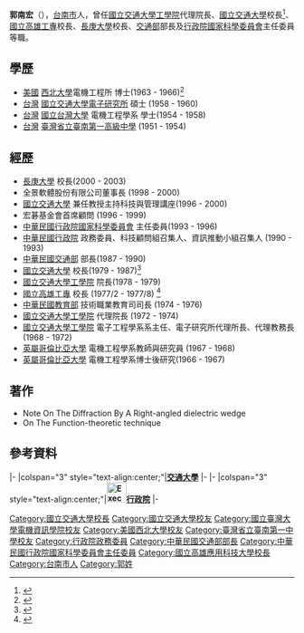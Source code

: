 {{infobox scientist
  | name        = 郭南宏
  | image       = 
  | birth_date  = {{birth date and age|df=y|1936|10|23}}
  | birth_place = {{TWN-JPN}}[[臺南州|臺南州]]
  | fields      = {{flatlist|
*[[微波|微波工程]]}}

  | alma_mater  = {{flatlist|
[[西北大學_(伊利諾州)|西北大學]]<br>[[國立交通大學|國立交通大學電子研究所]]<br>[[國立台灣大學|國立台灣大學]]<br>
}}
  | known_for   = 微波研究
  }}

'''郭南宏'''（{{bd|1936年|10月23日}}），[[台南市|台南市]]人，曾任[[國立交通大學|國立交通大學工學院]]代理院長、[[國立交通大學|國立交通大學]]校長<ref>{{Cite web |url=http://museum.lib.nctu.edu.tw/cht/director/list.htm |title=國立交通大學發展舘台灣時期歷任校長名錄 |accessdate=2015-05-10 |archive-date=2015-05-08 |archive-url=https://web.archive.org/web/20150508045403/http://museum.lib.nctu.edu.tw/cht/director/list.htm |dead-url=no }}</ref>、[[國立高雄應用科技大學|國立高雄工專]]校長、[[長庚大學|長庚大學]]校長、[[中華民國交通部|交通部]]部長及[[行政院國家科學委員會|行政院國家科學委員會]]主任委員等職。

== 學歷 ==
* [[美國|美國]] [[西北大學_(伊利諾州)|西北大學]]電機工程所 博士(1963 - 1966)<ref>{{Cite web |url=http://alumni-ntfshs.org.tw/aboutAlumni01.php?CID=3&CID1=6&CID2=12&ID=142 |title=台南一中校友會 歷屆傑出成就獎校友傑出成就獎 |accessdate=2015-05-08 |archive-date=2015-05-18 |archive-url=https://web.archive.org/web/20150518084209/http://alumni-ntfshs.org.tw/aboutAlumni01.php?CID=3&CID1=6&CID2=12&ID=142 |dead-url=no }}</ref>
* [[台灣|台灣]] [[國立交通大學|國立交通大學電子研究所]] 碩士 (1958 - 1960)
* [[台灣|台灣]] [[國立台灣大學|國立台灣大學]] 電機工程學系 學士(1954 - 1958)
* [[台灣|台灣]] [[國立臺南第一高級中學|臺灣省立臺南第一高級中學]] (1951 - 1954)

==經歷==
* [[長庚大學|長庚大學]] 校長(2000 - 2003)
* 全景軟體股份有限公司董事長 (1998 - 2000)
* [[國立交通大學|國立交通大學]] 兼任教授主持科技與管理講座(1996 - 2000)
* 宏碁基金會首席顧問 (1996 - 1999)
* [[中華民國|中華民國]][[行政院|行政院]][[中華民國科技部|國家科學委員會]] 主任委員(1993 - 1996)
* [[中華民國|中華民國]][[行政院|行政院]] 政務委員、科技顧問組召集人、資訊推動小組召集人 (1990 - 1993)
* [[中華民國交通部|中華民國交通部]] 部長(1987 - 1990)
* [[國立交通大學|國立交通大學]] 校長(1979 - 1987)<ref>{{Cite web |url=http://museum.lib.nctu.edu.tw/cht/director/taiwan-5.htm |title=國立交通大學發展管歷任校長簡介郭南宏先生 |accessdate=2015-05-08 |archive-date=2014-04-06 |archive-url=https://web.archive.org/web/20140406170547/http://museum.lib.nctu.edu.tw/cht/director/taiwan-5.htm |dead-url=no }}</ref>
* [[國立交通大學|國立交通大學工學院]] 院長(1978 - 1979)
* [[國立高雄應用科技大學|國立高雄工專]] 校長 (1977/2 - 1977/8)   <ref>{{Cite web |url=http://b0016.kuas.edu.tw/files/15-1016-19527,c11-1.php |title=國立高雄應用科技大學校史網郭南宏校長 |access-date=2015-05-08 |archive-url=https://web.archive.org/web/20160305054907/http://b0016.kuas.edu.tw/files/15-1016-19527,c11-1.php |archive-date=2016-03-05 |dead-url=yes }}</ref>
* [[中華民國教育部|中華民國教育部]] 技術職業教育司司長 (1974 - 1976)
* [[國立交通大學|國立交通大學工學院]] 代理院長 (1972 - 1974)
* [[國立交通大學|國立交通大學工學院]] 電子工程學系系主任、電子研究所代理所長、代理教務長(1968 - 1972)
* [[英屬哥倫比亞大學|英屬哥倫比亞大學]] 電機工程學系教師與研究員 (1967 - 1968)
* [[英屬哥倫比亞大學|英屬哥倫比亞大學]] 電機工程學系博士後研究(1966 - 1967)

==著作==
* Note On The Diffraction By A Right-angled dielectric wedge 
* On The Function-theoretic technique
== 參考資料 ==
<references/>
{{start box}}
{{s-edu}}
|-
|colspan="3" style="text-align:center;"|'''[[國立交通大學|交通大學]]'''
|-
{{s-none|首任}}
{{s-title|[[國立交通大學|交通大學校長]]<br><small>[[在台復校|在台復校]]第一任<br>1979年8月1日—1987年5月28日}}
{{s-after|[[阮大年|阮大年]]}}
{{s-gov|roc}}
|-
|colspan="3" style="text-align:center;"|'''[[File:Executive_Yuan,ROC_LOGO.svg|35px]][[行政院|行政院]]'''
|-
{{s-before|[[連戰|連　戰]]}}
{{s-title|[[中華民國交通部|交通部部長]]<br><small>第十二任<br>1987年4月2日—1989年6月1日}}
{{s-after|[[張建邦|張建邦]]}}
{{s-before|[[夏漢民|夏漢民]]}}
{{s-title|[[中華民國科技部|行政院國家科學委員會主任委員]]<br><small>第六任<br>1993年2月27日－1996年6月10日}}
{{s-after|[[劉兆玄|劉兆玄]]}}

{{end box}}
{{authority control}}
{{DEFAULTSORT:G}}
[[Category:國立交通大學校長|Category:國立交通大學校長]]
[[Category:國立交通大學校友|Category:國立交通大學校友]]
[[Category:國立臺灣大學電機資訊學院校友|Category:國立臺灣大學電機資訊學院校友]]
[[Category:美國西北大學校友|Category:美國西北大學校友]]
[[Category:臺灣省立臺南第一中學校友|Category:臺灣省立臺南第一中學校友]]
[[Category:行政院政務委員|Category:行政院政務委員]]
[[Category:中華民國交通部部長|Category:中華民國交通部部長]]
[[Category:中華民國行政院國家科學委員會主任委員|Category:中華民國行政院國家科學委員會主任委員]]
[[Category:國立高雄應用科技大學校長|Category:國立高雄應用科技大學校長]]
[[Category:台南市人|Category:台南市人]]
[[Category:郭姓|Category:郭姓]]